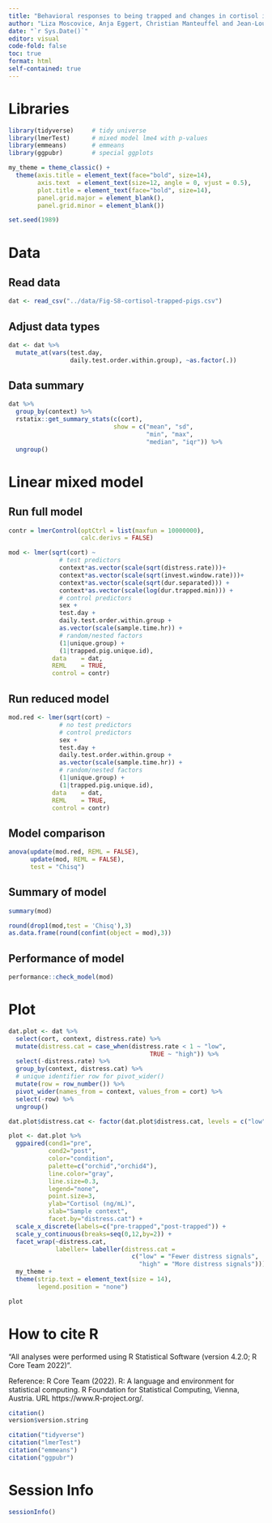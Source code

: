 ```yaml
---
title: "Behavioral responses to being trapped and changes in cortisol in trapped pigs"
author: "Liza Moscovice, Anja Eggert, Christian Manteuffel and Jean-Loup Rault"
date: "`r Sys.Date()`" 
editor: visual
code-fold: false
toc: true
format: html
self-contained: true
---
```


# Libraries

```r
library(tidyverse)     # tidy universe
library(lmerTest)      # mixed model lme4 with p-values
library(emmeans)       # emmeans
library(ggpubr)        # special ggplots
```

```r
my_theme = theme_classic() +
  theme(axis.title = element_text(face="bold", size=14),
        axis.text  = element_text(size=12, angle = 0, vjust = 0.5),
        plot.title = element_text(face="bold", size=14),
        panel.grid.major = element_blank(),
        panel.grid.minor = element_blank())
```

```r
set.seed(1989)
```

# Data

## Read data

```r
dat <- read_csv("../data/Fig-S8-cortisol-trapped-pigs.csv")
```

## Adjust data types

```r
dat <- dat %>% 
  mutate_at(vars(test.day,
                 daily.test.order.within.group), ~as.factor(.))
```

## Data summary

```r
dat %>% 
  group_by(context) %>% 
  rstatix::get_summary_stats(c(cort), 
                             show = c("mean", "sd",
                                      "min", "max",
                                      "median", "iqr")) %>% 
  ungroup()
```

# Linear mixed model

## Run full model

```r
contr = lmerControl(optCtrl = list(maxfun = 10000000),
                    calc.derivs = FALSE)
```

```r
mod <- lmer(sqrt(cort) ~ 
              # test predictors
              context*as.vector(scale(sqrt(distress.rate)))+ 
              context*as.vector(scale(sqrt(invest.window.rate)))+ 
              context*as.vector(scale(sqrt(dur.separated))) + 
              context*as.vector(scale(log(dur.trapped.min))) +  
              # control predictors
              sex + 
              test.day + 
              daily.test.order.within.group + 
              as.vector(scale(sample.time.hr)) + 
              # random/nested factors
              (1|unique.group) + 
              (1|trapped.pig.unique.id),
            data    = dat,
            REML    = TRUE,
            control = contr)
```

## Run reduced model

```r
mod.red <- lmer(sqrt(cort) ~ 
              # no test predictors
              # control predictors
              sex + 
              test.day + 
              daily.test.order.within.group + 
              as.vector(scale(sample.time.hr)) + 
              # random/nested factors
              (1|unique.group) + 
              (1|trapped.pig.unique.id),
            data    = dat,
            REML    = TRUE,
            control = contr)
```

## Model comparison

```r
anova(update(mod.red, REML = FALSE), 
      update(mod, REML = FALSE), 
      test = "Chisq")
```

## Summary of model

```r
summary(mod)
```

```r
round(drop1(mod,test = 'Chisq'),3)
as.data.frame(round(confint(object = mod),3)) 
```

## Performance of model

```r
performance::check_model(mod)
```

# Plot

```r
dat.plot <- dat %>% 
  select(cort, context, distress.rate) %>% 
  mutate(distress.cat = case_when(distress.rate < 1 ~ "low",
                                       TRUE ~ "high")) %>%
  select(-distress.rate) %>% 
  group_by(context, distress.cat) %>% 
  # unique identifier row for pivot_wider()
  mutate(row = row_number()) %>%
  pivot_wider(names_from = context, values_from = cort) %>% 
  select(-row) %>% 
  ungroup()

dat.plot$distress.cat <- factor(dat.plot$distress.cat, levels = c("low", "high"))
```

```r
plot <- dat.plot %>% 
  ggpaired(cond1="pre", 
           cond2="post",
           color="condition", 
           palette=c("orchid","orchid4"),
           line.color="gray",
           line.size=0.3,
           legend="none",
           point.size=3, 
           ylab="Cortisol (ng/mL)", 
           xlab="Sample context",
           facet.by="distress.cat") + 
  scale_x_discrete(labels=c("pre-trapped","post-trapped")) +
  scale_y_continuous(breaks=seq(0,12,by=2)) + 
  facet_wrap(~distress.cat, 
             labeller= labeller(distress.cat = 
                                  c("low" = "Fewer distress signals", 
                                    "high" = "More distress signals"))) +
  my_theme +
  theme(strip.text = element_text(size = 14),
        legend.position = "none")
```

```r
plot
```

# How to cite R

"All analyses were performed using R Statistical Software (version 4.2.0; R Core Team 2022)".

Reference: R Core Team (2022). R: A language and environment for statistical computing. R Foundation for Statistical Computing, Vienna, Austria. URL https://www.R-project.org/.

```r
citation()
version$version.string
```

```r
citation("tidyverse")
citation("lmerTest")
citation("emmeans")
citation("ggpubr")
```

# Session Info

```r
sessionInfo()
```

